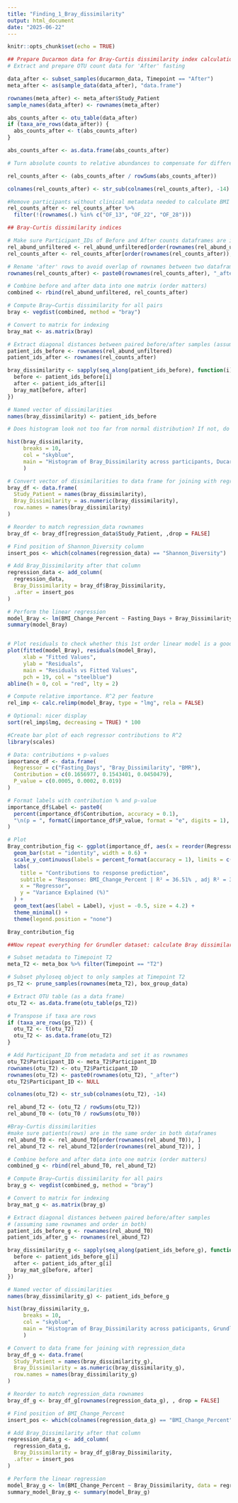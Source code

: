 ---
title: "Finding_1_Bray_dissimilarity"
output: html_document
date: "2025-06-22"
---

```{r setup, include=FALSE}
knitr::opts_chunk$set(echo = TRUE)
```


```{r}
## Prepare Ducarmon data for Bray-Curtis dissimilarity index calculation 
# Extract and prepare OTU count data for 'After' fasting

data_after <- subset_samples(ducarmon_data, Timepoint == "After")
meta_after <- as(sample_data(data_after), "data.frame")

rownames(meta_after) <- meta_after$Study_Patient
sample_names(data_after) <- rownames(meta_after)

abs_counts_after <- otu_table(data_after)
if (taxa_are_rows(data_after)) {
  abs_counts_after <- t(abs_counts_after)
}

abs_counts_after <- as.data.frame(abs_counts_after)

# Turn absolute counts to relative abundances to compensate for different sequencing depth of samples

rel_counts_after <- (abs_counts_after / rowSums(abs_counts_after))

colnames(rel_counts_after) <- str_sub(colnames(rel_counts_after), -14)

#Remove participants without clinical metadata needed to calculate BMI before and after fasting
rel_counts_after <- rel_counts_after %>%
  filter(!(rownames(.) %in% c("OF_13", "OF_22", "OF_28")))
```


```{r}
## Bray-Curtis dissimilarity indices

# Make sure Participant_IDs of Before and After counts dataframes are in the same order
rel_abund_unfiltered <- rel_abund_unfiltered[order(rownames(rel_abund_unfiltered)), ]
rel_counts_after <- rel_counts_after[order(rownames(rel_counts_after)), ]

# Rename 'after' rows to avoid overlap of rownames between two dataframes
rownames(rel_counts_after) <- paste0(rownames(rel_counts_after), "_after")

# Combine before and after data into one matrix (order matters)
combined <- rbind(rel_abund_unfiltered, rel_counts_after)

# Compute Bray–Curtis dissimilarity for all pairs
bray <- vegdist(combined, method = "bray")

# Convert to matrix for indexing
bray_mat <- as.matrix(bray)

# Extract diagonal distances between paired before/after samples (assuming same rownames and order in #both)
patient_ids_before <- rownames(rel_abund_unfiltered)
patient_ids_after <- rownames(rel_counts_after)

bray_dissimilarity <- sapply(seq_along(patient_ids_before), function(i) {
  before <- patient_ids_before[i]
  after <- patient_ids_after[i]  
  bray_mat[before, after]
})

# Named vector of dissimilarities
names(bray_dissimilarity) <- patient_ids_before
```

```{r}
# Does histogram look not too far from normal distribution? If not, do these data need transformation #before trying linear regression?

hist(bray_dissimilarity,
     breaks = 10,
     col = "skyblue",
     main = "Histogram of Bray_Dissimilarity across participants, Ducarmon",
     )
```

```{r}
# Convert vector of dissimilarities to data frame for joining with regression_data
bray_df <- data.frame(
  Study_Patient = names(bray_dissimilarity),
  Bray_Dissimilarity = as.numeric(bray_dissimilarity),
  row.names = names(bray_dissimilarity)
)

# Reorder to match regression_data rownames
bray_df <- bray_df[regression_data$Study_Patient, ,drop = FALSE]

# Find position of Shannon_Diversity column
insert_pos <- which(colnames(regression_data) == "Shannon_Diversity")

# Add Bray_Dissimilarity after that column
regression_data <- add_column(
  regression_data,
  Bray_Dissimilarity = bray_df$Bray_Dissimilarity,
  .after = insert_pos
)
```

```{r}
# Perform the linear regression
model_Bray <- lm(BMI_Change_Percent ~ Fasting_Days + Bray_Dissimilarity + BMR , data = regression_data)
summary(model_Bray)


# Plot residuals to check whether this 1st order linear model is a good fit
plot(fitted(model_Bray), residuals(model_Bray),
     xlab = "Fitted Values",
     ylab = "Residuals",
     main = "Residuals vs Fitted Values",
     pch = 19, col = "steelblue")
abline(h = 0, col = "red", lty = 2)

# Compute relative importance. R^2 per feature
rel_imp <- calc.relimp(model_Bray, type = "lmg", rela = FALSE)

# Optional: nicer display
sort(rel_imp$lmg, decreasing = TRUE) * 100
```

```{r}
#Create bar plot of each regressor contributions to R^2
library(scales)

# Data: contributions + p-values
importance_df <- data.frame(
  Regressor = c("Fasting_Days", "Bray_Dissimilarity", "BMR"),
  Contribution = c(0.1656977, 0.1543401, 0.0450479),
  P_value = c(0.0005, 0.0002, 0.019)
)

# Format labels with contribution % and p-value
importance_df$Label <- paste0(
  percent(importance_df$Contribution, accuracy = 0.1),
  "\n(p = ", formatC(importance_df$P_value, format = "e", digits = 1), ")"
)

# Plot
Bray_contribution_fig <- ggplot(importance_df, aes(x = reorder(Regressor, -Contribution), y = Contribution, fill = Regressor)) +
  geom_bar(stat = "identity", width = 0.6) +
  scale_y_continuous(labels = percent_format(accuracy = 1), limits = c(0, 0.2)) +
  labs(
    title = "Contributions to response prediction",
    subtitle = "Response: BMI_Change_Percent | R² = 36.51% , adj R² = 34% | 86 participants Ducarmon",
    x = "Regressor",
    y = "Variance Explained (%)"
  ) +
  geom_text(aes(label = Label), vjust = -0.5, size = 4.2) +
  theme_minimal() +
  theme(legend.position = "none")

Bray_contribution_fig
```

```{r}
##Now repeat everything for Grundler dataset: calculate Bray dissimilarities and try the index as predictor of % BMI Change using a linear model

# Subset metadata to Timepoint T2
meta_T2 <- meta_box %>% filter(Timepoint == "T2")

# Subset phyloseq object to only samples at Timepoint T2
ps_T2 <- prune_samples(rownames(meta_T2), box_group_data)

# Extract OTU table (as a data frame)
otu_T2 <- as.data.frame(otu_table(ps_T2))

# Transpose if taxa are rows
if (taxa_are_rows(ps_T2)) {
  otu_T2 <- t(otu_T2)
  otu_T2 <- as.data.frame(otu_T2)
}

# Add Participant_ID from metadata and set it as rownames
otu_T2$Participant_ID <- meta_T2$Participant_ID
rownames(otu_T2) <- otu_T2$Participant_ID
rownames(otu_T2) <- paste0(rownames(otu_T2), "_after")
otu_T2$Participant_ID <- NULL

colnames(otu_T2) <- str_sub(colnames(otu_T2), -14)

rel_abund_T2 <- (otu_T2 / rowSums(otu_T2))
rel_abund_T0 <- (otu_T0 / rowSums(otu_T0))
```

```{r}
#Bray-Curtis dissimilarities
#make sure patients(rows) are in the same order in both dataframes
rel_abund_T0 <- rel_abund_T0[order(rownames(rel_abund_T0)), ]
rel_abund_T2 <- rel_abund_T2[order(rownames(rel_abund_T2)), ]

# Combine before and after data into one matrix (order matters)
combined_g <- rbind(rel_abund_T0, rel_abund_T2)

# Compute Bray–Curtis dissimilarity for all pairs
bray_g <- vegdist(combined_g, method = "bray")

# Convert to matrix for indexing
bray_mat_g <- as.matrix(bray_g)

# Extract diagonal distances between paired before/after samples
# (assuming same rownames and order in both)
patient_ids_before_g <- rownames(rel_abund_T0)
patient_ids_after_g <- rownames(rel_abund_T2)

bray_dissimilarity_g <- sapply(seq_along(patient_ids_before_g), function(i) {
  before <- patient_ids_before_g[i]
  after <- patient_ids_after_g[i]  
  bray_mat_g[before, after]
})

# Named vector of dissimilarities
names(bray_dissimilarity_g) <- patient_ids_before_g
```


```{r}
hist(bray_dissimilarity_g,
     breaks = 10,
     col = "skyblue",
     main = "Histogram of Bray_Dissimilarity across paticipants, Grundler",
     )
```

```{r}
# Convert to data frame for joining with regression_data
bray_df_g <- data.frame(
  Study_Patient = names(bray_dissimilarity_g),
  Bray_Dissimilarity = as.numeric(bray_dissimilarity_g),
  row.names = names(bray_dissimilarity_g)
)

# Reorder to match regression_data rownames
bray_df_g <- bray_df_g[rownames(regression_data_g), , drop = FALSE]

# Find position of BMI_Change_Percent
insert_pos <- which(colnames(regression_data_g) == "BMI_Change_Percent")

# Add Bray_Dissimilarity after that column
regression_data_g <- add_column(
  regression_data_g,
  Bray_Dissimilarity = bray_df_g$Bray_Dissimilarity,
  .after = insert_pos
)
```

```{r}
# Perform the linear regression
model_Bray_g <- lm(BMI_Change_Percent ~ Bray_Dissimilarity, data = regression_data_g)
summary_model_Bray_g <- summary(model_Bray_g)

```

